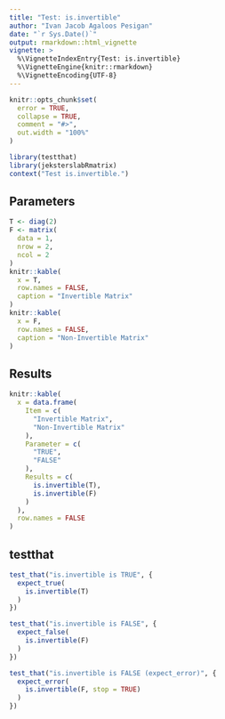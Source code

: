 ```yaml
---
title: "Test: is.invertible"
author: "Ivan Jacob Agaloos Pesigan"
date: "`r Sys.Date()`"
output: rmarkdown::html_vignette
vignette: >
  %\VignetteIndexEntry{Test: is.invertible}
  %\VignetteEngine{knitr::rmarkdown}
  %\VignetteEncoding{UTF-8}
---
```



```r
knitr::opts_chunk$set(
  error = TRUE,
  collapse = TRUE,
  comment = "#>",
  out.width = "100%"
)
```



```r
library(testthat)
library(jeksterslabRmatrix)
context("Test is.invertible.")
```


## Parameters


```r
T <- diag(2)
F <- matrix(
  data = 1,
  nrow = 2,
  ncol = 2
)
knitr::kable(
  x = T,
  row.names = FALSE,
  caption = "Invertible Matrix"
)
knitr::kable(
  x = F,
  row.names = FALSE,
  caption = "Non-Invertible Matrix"
)
```


## Results


```r
knitr::kable(
  x = data.frame(
    Item = c(
      "Invertible Matrix",
      "Non-Invertible Matrix"
    ),
    Parameter = c(
      "TRUE",
      "FALSE"
    ),
    Results = c(
      is.invertible(T),
      is.invertible(F)
    )
  ),
  row.names = FALSE
)
```


## testthat


```r
test_that("is.invertible is TRUE", {
  expect_true(
    is.invertible(T)
  )
})
```



```r
test_that("is.invertible is FALSE", {
  expect_false(
    is.invertible(F)
  )
})
```



```r
test_that("is.invertible is FALSE (expect_error)", {
  expect_error(
    is.invertible(F, stop = TRUE)
  )
})
```

